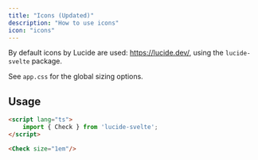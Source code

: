 ```yaml
---
title: "Icons (Updated)"
description: "How to use icons"
icon: "icons"
---
```


By default icons by Lucide are used: https://lucide.dev/, using the `lucide-svelte` package.

See `app.css` for the global sizing options.

## Usage

```html +page.svelte
<script lang="ts">
    import { Check } from 'lucide-svelte';
</script>

<Check size="1em"/>
```

